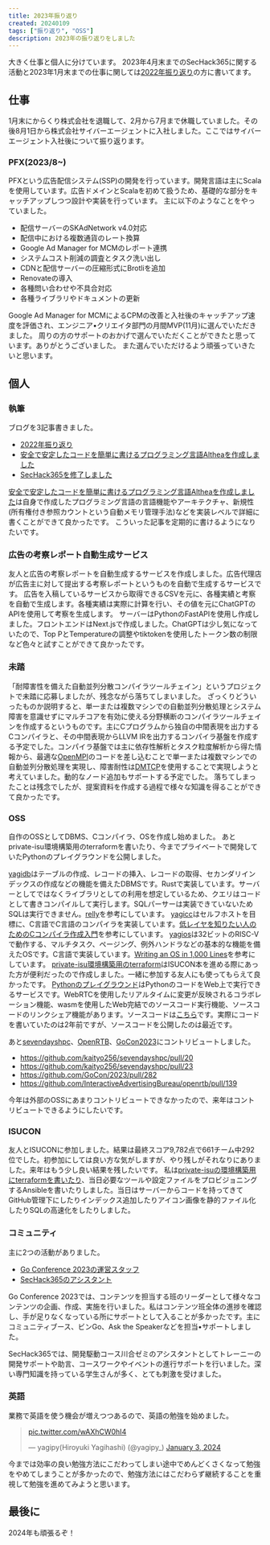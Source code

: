 ```yaml
---
title: 2023年振り返り
created: 20240109
tags: ["振り返り", "OSS"]
description: 2023年の振り返りをしました
---
```


大きく仕事と個人に分けています。
2023年4月末までのSecHack365に関する活動と2023年1月末までの仕事に関しては[2022年振り返り](https://blog.yagipy.me/2022-in-review)の方に書いてます。

## 仕事
1月末にからくり株式会社を退職して、2月から7月まで休職していました。その後8月1日から株式会社サイバーエージェントに入社しました。ここではサイバーエージェント入社後について振り返ります。

### PFX(2023/8~)
PFXという広告配信システム(SSP)の開発を行っています。開発言語は主にScalaを使用しています。広告ドメインとScalaを初めて扱うため、基礎的な部分をキャッチアップしつつ設計や実装を行っています。
主に以下のようなことをやっていました。
- 配信サーバーのSKAdNetwork v4.0対応
- 配信中における複数通貨のレート換算
- Google Ad Manager for MCMのレポート連携
- システムコスト削減の調査とタスク洗い出し
- CDNと配信サーバーの圧縮形式にBrotliを追加
- Renovateの導入
- 各種問い合わせや不具合対応
- 各種ライブラリやドキュメントの更新

Google Ad Manager for MCMによるCPMの改善と入社後のキャッチアップ速度を評価され、エンジニア•クリエイタ部門の月間MVP(11月)に選んでいただきました。
周りの方のサポートのおかげで選んでいただくことができたと思っています。ありがとうございました。
また選んでいただけるよう頑張っていきたいと思います。

## 個人
### 執筆
ブログを3記事書きました。
- [2022年振り返り](https://blog.yagipy.me/2022-in-review)
- [安全で安定したコードを簡単に書けるプログラミング言語Altheaを作成しました](https://blog.yagipy.me/althea)
- [SecHack365を修了しました](https://blog.yagipy.me/sechack365-diary)

[安全で安定したコードを簡単に書けるプログラミング言語Altheaを作成しました](https://blog.yagipy.me/althea)は自身で作成したプログラミング言語の言語機能やアーキテクチャ、新規性(所有権付き参照カウントという自動メモリ管理手法)などを実装レベルで詳細に書くことができて良かったです。
こういった記事を定期的に書けるようになりたいです。

### 広告の考察レポート自動生成サービス
友人と広告の考察レポートを自動生成するサービスを作成しました。広告代理店が広告主に対して提出する考察レポートというものを自動で生成するサービスです。
広告を入稿しているサービスから取得できるCSVを元に、各種実績と考察を自動で生成します。各種実績は実際に計算を行い、その値を元にChatGPTのAPIを使用して考察を生成します。
サーバーはPythonのFastAPIを使用し作成しました。フロントエンドはNext.jsで作成しました。ChatGPTは少し気になっていたので、Top PとTemperatureの調整やtiktokenを使用したトークン数の制限など色々と試すことができて良かったです。

### 未踏
「耐障害性を備えた自動並列分散コンパイラツールチェイン」というプロジェクトで未踏に応募しましたが、残念ながら落ちてしまいました。
ざっくりどういったものか説明すると、単一または複数マシンでの自動並列分散処理とシステム障害を意識せずにマルチコアを有効に使える分野横断のコンパイラツールチェインを作成するというものです。主にCプログラムから独自の中間表現を出力するCコンパイラと、その中間表現からLLVM IRを出力するコンパイラ基盤を作成する予定でした。コンパイラ基盤では主に依存性解析とタスク粒度解析から得た情報から、最適な[OpenMPI](https://www.open-mpi.org)のコードを差し込むことで単一または複数マシンでの自動並列分散処理を実現し、障害耐性は[DMTCP](https://github.com/dmtcp/dmtcp)を使用することで実現しようと考えていました。動的なノード追加もサポートする予定でした。
落ちてしまったことは残念でしたが、提案資料を作成する過程で様々な知識を得ることができて良かったです。

### OSS
自作のOSSとしてDBMS、Cコンパイラ、OSを作成し始めました。
あとprivate-isu環境構築用のterraformを書いたり、今までプライベートで開発していたPythonのプレイグラウンドを公開しました。
<br />

[yagidb](https://github.com/yagipy/yagidb)はテーブルの作成、レコードの挿入、レコードの取得、セカンダリインデックスの作成などの機能を備えたDBMSです。Rustで実装しています。サーバーとしてではなくライブラリとしての利用を想定しているため、クエリはコードとして書きコンパイルして実行します。SQLパーサーは実装できていないためSQLは実行できません。[relly](https://github.com/KOBA789/relly)を参考にしています。
[yagicc](https://github.com/yagipy/yagicc)はセルフホストを目標に、C言語でC言語のコンパイラを実装しています。[低レイヤを知りたい人のためのCコンパイラ作成入門](https://www.sigbus.info/compilerbook)を参考にしています。
[yagios](https://github.com/yagipy/yagios)は32ビットのRISC-Vで動作する、マルチタスク、ページング、例外ハンドラなどの基本的な機能を備えたOSです。C言語で実装しています。[Writing an OS in 1,000 Lines](https://operating-system-in-1000-lines.vercel.app)を参考にしています。
[private-isu環境構築用のterraform](https://github.com/sushicola/private-isu-setup)はISUCON本を進める際にあった方が便利だったので作成しました。一緒に参加する友人にも使ってもらえて良かったです。
[Pythonのプレイグラウンド](https://runlive.netlify.app)はPythonのコードをWeb上で実行できるサービスです。WebRTCを使用したリアルタイムに変更が反映されるコラボレーション機能、wasmを使用したWeb完結でのソースコード実行機能、ソースコードのリンクシェア機能があります。ソースコードは[こちら](https://github.com/yagipy/runlive)です。実際にコードを書いていたのは2年前ですが、ソースコードを公開したのは最近です。
<br />

あと[sevendayshpc](https://kaityo256.github.io/sevendayshpc/index.html)、[OpenRTB](https://github.com/InteractiveAdvertisingBureau/openrtb)、[GoCon2023](https://github.com/GoCon/2023)にコントリビュートしました。
- https://github.com/kaityo256/sevendayshpc/pull/20
- https://github.com/kaityo256/sevendayshpc/pull/23
- https://github.com/GoCon/2023/pull/282
- https://github.com/InteractiveAdvertisingBureau/openrtb/pull/139

今年は外部のOSSにあまりコントリビュートできなかったので、来年はコントリビュートできるようにしたいです。

### ISUCON
友人とISUCONに参加しました。結果は最終スコア9,782点で661チーム中292位でした。初参加にしては良い方な気がしますが、やり残しがそれなりにありました。来年はもう少し良い結果を残したいです。
私は[private-isuの環境構築用にterraformを書いたり](https://github.com/sushicola/private-isu-setup)、当日必要なツールや設定ファイルをプロビジョニングするAnsibleを書いたりしました。当日はサーバーからコードを持ってきてGitHub管理下にしたりインデックス追加したりアイコン画像を静的ファイル化したりSQLの高速化をしたりしました。

### コミュニティ
主に2つの活動がありました。
- [Go Conference 2023の運営スタッフ](https://gocon.jp/2023/)
- [SecHack365のアシスタント](https://sechack365.nict.go.jp/trainers/)

Go Conference 2023では、コンテンツを担当する班のリーダーとして様々なコンテンツの企画、作成、実施を行いました。私はコンテンツ班全体の進捗を確認し、手が足りなくなっている所にサポートとして入ることが多かったです。主にコミュニティブース、ビンGo、Ask the Speakerなどを担当•サポートしました。

SecHack365では、開発駆動コース川合ゼミのアシスタントとしてトレーニーの開発サポートや助言、コースワークやイベントの進行サポートを行いました。深い専門知識を持っている学生さんが多く、とても刺激を受けました。

### 英語
業務で英語を使う機会が増えつつあるので、英語の勉強を始めました。
<div>
    <blockquote class="twitter-tweet"><p lang="zxx" dir="ltr"><a href="https://t.co/wAXhCW0hI4">pic.twitter.com/wAXhCW0hI4</a></p>&mdash; yagipy(Hiroyuki Yagihashi) (@yagipy_) <a href="https://twitter.com/yagipy_/status/1742579282390745473?ref_src=twsrc%5Etfw">January 3, 2024</a></blockquote> <script async src="https://platform.twitter.com/widgets.js" charset="utf-8"></script>
</div>

今までは効率の良い勉強方法にこだわってしまい途中でめんどくさくなって勉強をやめてしまうことが多かったので、勉強方法にはこだわらず継続することを重視して勉強を進めてみようと思います。

## 最後に
2024年も頑張るぞ！
